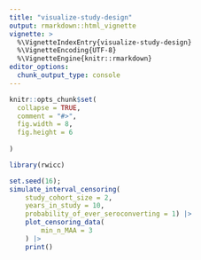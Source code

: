 ```yaml
---
title: "visualize-study-design"
output: rmarkdown::html_vignette
vignette: >
  %\VignetteIndexEntry{visualize-study-design}
  %\VignetteEncoding{UTF-8}
  %\VignetteEngine{knitr::rmarkdown}
editor_options: 
  chunk_output_type: console
---
```


```r
knitr::opts_chunk$set(
  collapse = TRUE,
  comment = "#>",
  fig.width = 8,
  fig.height = 6
  
)
```

```r
library(rwicc)

```

```r

set.seed(16); 
simulate_interval_censoring(
    study_cohort_size = 2, 
    years_in_study = 10, 
    probability_of_ever_seroconverting = 1) |> 
    plot_censoring_data(
        min_n_MAA = 3
    ) |> 
    print()

```

